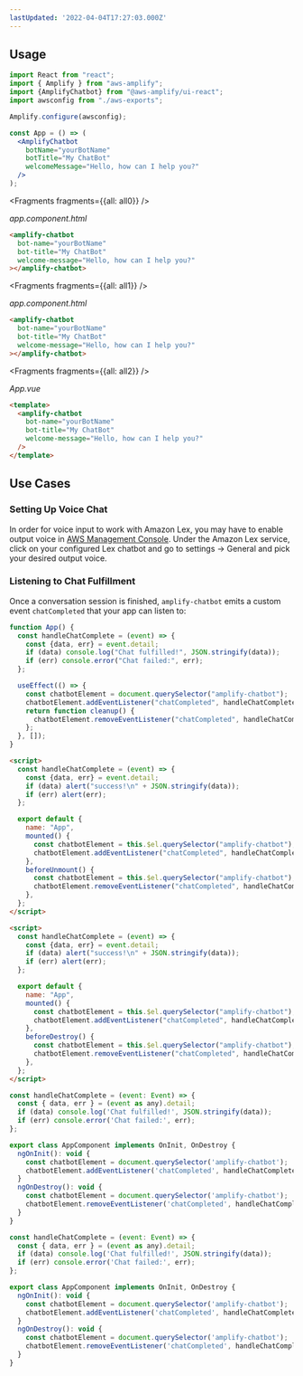 ```yaml
---
lastUpdated: '2022-04-04T17:27:03.000Z'
---
```

## Usage

<FilterContent framework="react">

```jsx
import React from "react";
import { Amplify } from "aws-amplify";
import {AmplifyChatbot} from "@aws-amplify/ui-react";
import awsconfig from "./aws-exports";

Amplify.configure(awsconfig);

const App = () => (
  <AmplifyChatbot
    botName="yourBotName"
    botTitle="My ChatBot"
    welcomeMessage="Hello, how can I help you?"
  />
);
```

</FilterContent>

<FilterContent framework="angular">


<Fragments fragments={{all: all0}} />

_app.component.html_

```html
<amplify-chatbot
  bot-name="yourBotName"
  bot-title="My ChatBot"
  welcome-message="Hello, how can I help you?"
></amplify-chatbot>
```

</FilterContent>

<FilterContent framework="ionic">


<Fragments fragments={{all: all1}} />

_app.component.html_

```html
<amplify-chatbot
  bot-name="yourBotName"
  bot-title="My ChatBot"
  welcome-message="Hello, how can I help you?"
></amplify-chatbot>
```

</FilterContent>

<FilterContent framework="vue">


<Fragments fragments={{all: all2}} />

_App.vue_

```html
<template>
  <amplify-chatbot
    bot-name="yourBotName"
    bot-title="My ChatBot"
    welcome-message="Hello, how can I help you?"
  />
</template>
```

</FilterContent>

<UiComponentProps tag="amplify-chatbot" propType="attr" useTableHeaders></UiComponentProps>

## Use Cases

### Setting Up Voice Chat

In order for voice input to work with Amazon Lex, you may have to enable output voice in [AWS Management Console](https://console.aws.amazon.com/console/home). Under the Amazon Lex service, click on your configured Lex chatbot and go to settings -> General and pick your desired output voice.

### Listening to Chat Fulfillment

Once a conversation session is finished, `amplify-chatbot` emits a custom event `chatCompleted` that your app can listen to:

<FilterContent framework="react">

```js
function App() {
  const handleChatComplete = (event) => {
    const {data, err} = event.detail;
    if (data) console.log("Chat fulfilled!", JSON.stringify(data));
    if (err) console.error("Chat failed:", err);
  };

  useEffect(() => {
    const chatbotElement = document.querySelector("amplify-chatbot");
    chatbotElement.addEventListener("chatCompleted", handleChatComplete);
    return function cleanup() {
      chatbotElement.removeEventListener("chatCompleted", handleChatComplete);
    };
  }, []);
}
```

</FilterContent>

<FilterContent framework="vue">

<BlockSwitcher>
<Block name="Vue 3">

```html
<script>
  const handleChatComplete = (event) => {
    const {data, err} = event.detail;
    if (data) alert("success!\n" + JSON.stringify(data));
    if (err) alert(err);
  };

  export default {
    name: "App",
    mounted() {
      const chatbotElement = this.$el.querySelector("amplify-chatbot");
      chatbotElement.addEventListener("chatCompleted", handleChatComplete);
    },
    beforeUnmount() {
      const chatbotElement = this.$el.querySelector("amplify-chatbot");
      chatbotElement.removeEventListener("chatCompleted", handleChatComplete);
    },
  };
</script>
```

</Block>
<Block name="Vue 2">

```html
<script>
  const handleChatComplete = (event) => {
    const {data, err} = event.detail;
    if (data) alert("success!\n" + JSON.stringify(data));
    if (err) alert(err);
  };

  export default {
    name: "App",
    mounted() {
      const chatbotElement = this.$el.querySelector("amplify-chatbot");
      chatbotElement.addEventListener("chatCompleted", handleChatComplete);
    },
    beforeDestroy() {
      const chatbotElement = this.$el.querySelector("amplify-chatbot");
      chatbotElement.removeEventListener("chatCompleted", handleChatComplete);
    },
  };
</script>
```

</Block>
</BlockSwitcher>

</FilterContent>

<FilterContent framework="angular">

```js
const handleChatComplete = (event: Event) => {
  const { data, err } = (event as any).detail;
  if (data) console.log('Chat fulfilled!', JSON.stringify(data));
  if (err) console.error('Chat failed:', err);
};

export class AppComponent implements OnInit, OnDestroy {
  ngOnInit(): void {
    const chatbotElement = document.querySelector('amplify-chatbot');
    chatbotElement.addEventListener('chatCompleted', handleChatComplete);
  }
  ngOnDestroy(): void {
    const chatbotElement = document.querySelector('amplify-chatbot');
    chatbotElement.removeEventListener('chatCompleted', handleChatComplete);
  }
}
```

</FilterContent>

<FilterContent framework="ionic">

```js
const handleChatComplete = (event: Event) => {
  const { data, err } = (event as any).detail;
  if (data) console.log('Chat fulfilled!', JSON.stringify(data));
  if (err) console.error('Chat failed:', err);
};

export class AppComponent implements OnInit, OnDestroy {
  ngOnInit(): void {
    const chatbotElement = document.querySelector('amplify-chatbot');
    chatbotElement.addEventListener('chatCompleted', handleChatComplete);
  }
  ngOnDestroy(): void {
    const chatbotElement = document.querySelector('amplify-chatbot');
    chatbotElement.removeEventListener('chatCompleted', handleChatComplete);
  }
}
```

</FilterContent>
